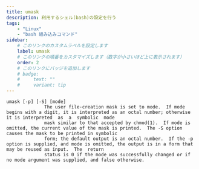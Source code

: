```yaml
---
title: umask
description: 利用するシェル(bash)の設定を行う
tags:
    - "Linux"
    - "bash 組み込みコマンド"
sidebar:
    # このリンクのカスタムラベルを設定します
    label: umask
    # このリンクの順番をカスタマイズします（数字が小さいほど上に表示されます）
    order: 2
    # このリンクにバッジを追加します
    # badge:
    #     text: ""
    #     variant: tip
---
```



```
umask [-p] [-S] [mode]
              The user file-creation mask is set to mode.  If mode begins with a digit, it is interpreted as an octal number; otherwise it is interpreted  as  a  symbolic  mode
              mask similar to that accepted by chmod(1).  If mode is omitted, the current value of the mask is printed.  The -S option causes the mask to be printed in symbolic
              form; the default output is an octal number.  If the -p option is supplied, and mode is omitted, the output is in a form that may be reused as input.  The  return
              status is 0 if the mode was successfully changed or if no mode argument was supplied, and false otherwise.
```
